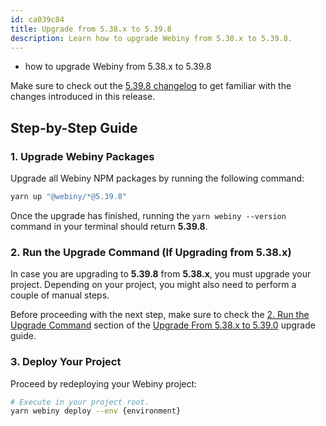```yaml
---
id: ca039c84
title: Upgrade from 5.38.x to 5.39.8
description: Learn how to upgrade Webiny from 5.38.x to 5.39.8.
---
```



<Alert type="success" title="What you’ll learn">

- how to upgrade Webiny from 5.38.x to 5.39.8

</Alert>

<Alert type="info">

Make sure to check out the [5.39.8 changelog](./changelog) to get familiar with the changes introduced in this
release.

</Alert>

## Step-by-Step Guide

### 1. Upgrade Webiny Packages

Upgrade all Webiny NPM packages by running the following command:

```bash
yarn up "@webiny/*@5.39.8"
```

Once the upgrade has finished, running the `yarn webiny --version` command in your terminal should return **5.39.8**.

### 2. Run the Upgrade Command (If Upgrading from 5.38.x)

In case you are upgrading to **5.39.8** from **5.38.x**, you must upgrade your project. Depending on your project, you might also need to perform a couple of manual steps.

Before proceeding with the next step, make sure to check the [2. Run the Upgrade Command](/docs/release-notes/5.39.0/upgrade-guide#2-run-the-upgrade-command) section of the [Upgrade From 5.38.x to 5.39.0](/docs/release-notes/5.39.0/upgrade-guide) upgrade guide.

### 3. Deploy Your Project

Proceed by redeploying your Webiny project:

```bash
# Execute in your project root.
yarn webiny deploy --env {environment}
```

<AdditionalNotes />
